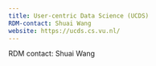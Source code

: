 ```yaml
---
title: User-centric Data Science (UCDS)
RDM-contact: Shuai Wang 
website: https://ucds.cs.vu.nl/
---
```

RDM contact: Shuai Wang
